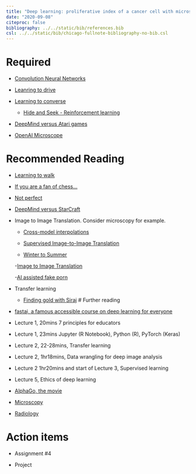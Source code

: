 ```yaml
---
title: "Deep learning: proliferative index of a cancer cell with microscopy"
date: "2020-09-08"
citeproc: false
bibliography: ../../static/bib/references.bib
csl: ../../static/bib/chicago-fullnote-bibliography-no-bib.csl
--- 
```



# Required 

- [Convolution Neural Networks](https://www.youtube.com/watch?v=YRhxdVk_sIs)

- [Leanring to drive](https://www.youtube.com/watch?v=wL7tSgUpy8w)


- [Learning to converse](https://www.youtube.com/watch?v=lXUQ-DdSDoE)

  - [Hide and Seek - Reinforcement learning](https://www.youtube.com/watch?v=Lu56xVlZ40Mhttps://www.youtube.com/watch?v=Lu56xVlZ40M)
  
  
- [DeepMind versus Atari games](https://www.youtube.com/watch?v=dJ4rWhpAGFI)

- [OpenAI Microscope](https://microscope.openai.com/models)

# Recommended Reading


- [Learning to walk](https://www.youtube.com/watch?v=gn4nRCC9TwQ)

- [If you are a fan of chess...](https://www.youtube.com/watch?v=g0O3QmAhoeA)

- [Not perfect](https://www.iflscience.com/technology/ai-camera-ruins-soccar-game-for-fans-after-mistaking-referees-bald-head-for-ball/)

- [DeepMind versus StarCraft](https://www.youtube.com/watch?v=DMXvkbAtHNY)


- Image to Image Translation. Consider microscopy for example. 

  - [Cross-model interpolations](https://twitter.com/arfafax/status/1296084902928986113)

  - [Supervised Image-to-Image Translation](https://www.youtube.com/watch?v=nlyXoX2aIek)

  - [Winter to Summer](https://www.vice.com/en/article/xwvz9a/watch-an-algorithm-turn-winter-into-summer-in-any-video-image-to-image-translation)

  -[Image to Image Translation](https://www.youtube.com/watch?v=ab64TWzWn40&feature=emb_rel_end)

  -[AI assisted fake porn](https://www.vice.com/en/article/gydydm/gal-gadot-fake-ai-porn)

- Transfer learning

  - [Finding gold with Siraj](https://www.youtube.com/watch?v=Ui1KbmutX0k)
# Further reading

- [fastai, a famous accessible course on deep learning for everyone](https://course.fast.ai/videos/?lesson=1)


 - Lecture 1,  20mins 7 principles for educators
 - Lecture 1, 23mins Jupyter (R Notebook), Python (R), PyTorch (Keras)
 - Lecture 2, 22-28mins, Transfer learning
 - Lecture 2, 1hr18mins, Data wrangling for deep image analysis
 - Lecture 2  1hr20mins and start of Lecture 3, Supervised learning
 - Lecture 5, Ethics of deep learning
 
 
 - [AlphaGo, the movie](https://www.youtube.com/watch?v=WXuK6gekU1Y)
 
 - [Microscopy](https://www.youtube.com/watch?v=U6ht5fFy06o)
 
 - [Radiology](https://www.youtube.com/watch?v=Gigd1rkZTSE)

# Action items  

- Assignment #4

- Project



